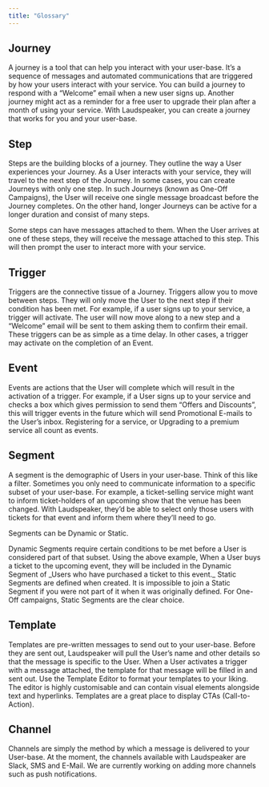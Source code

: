 ```yaml
---
title: "Glossary"
---
```


## Journey[](#step "Direct link to heading")
A journey is a tool that can help you interact with your user-base. It’s a
sequence of messages and automated communications that are triggered by how your
users interact with your service. You can build a journey to respond with a
“Welcome” email when a new user signs up. Another journey might act as a
reminder for a free user to upgrade their plan after a month of using your
service. With Laudspeaker, you can create a journey that works for you and your
user-base.

## Step[](#step "Direct link to heading")

Steps are the building blocks of a journey. They outline the way a User
experiences your Journey. As a User interacts with your service, they will
travel to the next step of the Journey. In some cases, you can create Journeys
with only one step. In such Journeys (known as One-Off Campaigns), the User will
receive one single message broadcast before the Journey completes. On the other
hand, longer Journeys can be active for a longer duration and consist of many
steps.

Some steps can have messages attached to them. When the User arrives at one of
these steps, they will receive the message attached to this step. This will then
prompt the user to interact more with your service.

## Trigger[](#trigger "Direct link to heading")

Triggers are the connective tissue of a Journey. Triggers allow you to move
between steps. They will only move the User to the next step if their condition
has been met. For example, if a user signs up to your service, a trigger will
activate. The user will now move along to a new step and a “Welcome” email will
be sent to them asking them to confirm their email. These triggers can be as
simple as a time delay. In other cases, a trigger may activate on the completion
of an Event.

## Event[](#event "Direct link to heading")

Events are actions that the User will complete which will result in the
activation of a trigger. For example, if a User signs up to your service and
checks a box which gives permission to send them “Offers and Discounts”, this
will trigger events in the future which will send Promotional E-mails to the
User’s inbox. Registering for a service, or Upgrading to a premium service all
count as events.

## Segment[](#segment "Direct link to heading")

A segment is the demographic of Users in your user-base. Think of this like a
filter. Sometimes you only need to communicate information to a specific subset
of your user-base. For example, a ticket-selling service might want to inform
ticket-holders of an upcoming show that the venue has been changed. With
Laudspeaker, they’d be able to select only those users with tickets for that
event and inform them where they’ll need to go.

<Info>Segments can be Dynamic or Static.</Info>

<Accordion title="Dynamic Segments">
Dynamic Segments require certain conditions to be met before a User is
considered part of that subset. Using the above example, When a User buys a
ticket to the upcoming event, they will be included in the Dynamic Segment of
_Users who have purchased a ticket to this event._
</Accordion>

<Accordion title="Static Segments">
Static Segments are defined when created. It is impossible to join a Static
Segment if you were not part of it when it was originally defined. For One-Off
campaigns, Static Segments are the clear choice.
</Accordion>

## Template[](#template "Direct link to heading")

Templates are pre-written messages to send out to your user-base. Before they
are sent out, Laudspeaker will pull the User’s name and other details so that
the message is specific to the User. When a User activates a trigger with a
message attached, the template for that message will be filled in and sent out.
Use the Template Editor to format your templates to your liking. The editor is
highly customisable and can contain visual elements alongside text and
hyperlinks. Templates are a great place to display CTAs (Call-to-Action).

## Channel[](#channel "Direct link to heading")

Channels are simply the method by which a message is delivered to your
User-base. At the moment, the channels available with Laudspeaker are Slack, SMS
and E-Mail. We are currently working on adding more channels such as push
notifications.
